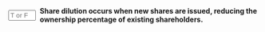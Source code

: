 ::: {.question-block}

<form onsubmit="event.preventDefault(); checkAnswerBox('q90','T')" style="display: flex; align-items: center; gap: 8px;">
<input type="text" id="q90" name="q90" maxlength="1" placeholder="T or F"
         style="width: 55px;" data-correct-answer="T" /> <label for="q90"><strong>Share dilution occurs when new shares are issued, reducing the ownership percentage of existing shareholders.</strong></label>
</form>

<div id="feedback-q90" class="feedback" data-status="" style="display:none;">
The sentence is TRUE.
</div>
:::
